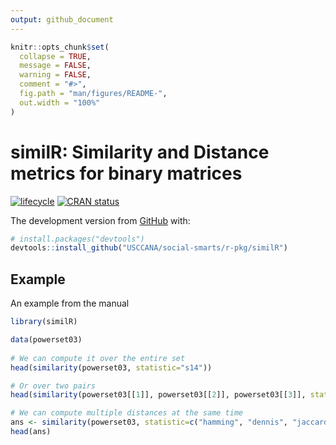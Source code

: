 ```yaml
---
output: github_document
---
```


<!-- README.md is generated from README.Rmd. Please edit that file -->

```r
knitr::opts_chunk$set(
  collapse = TRUE,
  message = FALSE,
  warning = FALSE,
  comment = "#>",
  fig.path = "man/figures/README-",
  out.width = "100%"
)
```
# similR: Similarity and Distance metrics for binary matrices

[![lifecycle](https://img.shields.io/badge/lifecycle-experimental-orange.svg)](https://www.tidyverse.org/lifecycle/#experimental) 
[![CRAN status](https://www.r-pkg.org/badges/version/similR)](https://cran.r-project.org/package=similR)

The development version from [GitHub](https://github.com/) with:

``` r
# install.packages("devtools")
devtools::install_github("USCCANA/social-smarts/r-pkg/similR")
```
## Example

An example from the manual

```r
library(similR)

data(powerset03)
 
# We can compute it over the entire set
head(similarity(powerset03, statistic="s14"))

# Or over two pairs
head(similarity(powerset03[[1]], powerset03[[2]], powerset03[[3]], statistic="s14"))

# We can compute multiple distances at the same time
ans <- similarity(powerset03, statistic=c("hamming", "dennis", "jaccard"))
head(ans)

```

